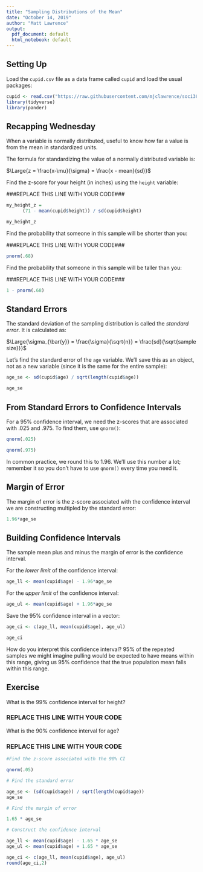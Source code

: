 ```yaml
---
title: "Sampling Distributions of the Mean"
date: "October 14, 2019"
author: "Matt Lawrence"
output:
  pdf_document: default
  html_notebook: default
---
```


## Setting Up

Load the `cupid.csv` file as a data frame called `cupid` and load the usual packages:

```r
cupid <- read.csv("https://raw.githubusercontent.com/mjclawrence/soci385/master/data/cupid.csv")
library(tidyverse)
library(pander)
```


## Recapping Wednesday

When a variable is normally distributed, useful to know how far a value is from the mean in standardized units.

The formula for standardizing the value of a normally distributed variable is: 

$\Large{z = \frac{x-\mu}{\sigma} = \frac{x - mean}{sd}}$


Find the z-score for your height (in inches) using the `height` variable:

###REPLACE THIS LINE WITH YOUR CODE###

```r
my_height_z = 
      (71 - mean(cupid$height)) / sd(cupid$height)

my_height_z
```


Find the probability that someone in this sample will be shorter than you:

###REPLACE THIS LINE WITH YOUR CODE###

```r
pnorm(.68)
```

Find the probability that someone in this sample will be taller than you:

###REPLACE THIS LINE WITH YOUR CODE###

```r
1 - pnorm(.68)
```



## Standard Errors

The standard deviation of the sampling distribution is called the *standard error*. It is calculated as:

$\Large{\sigma_{\bar{y}} = \frac{\sigma}{\sqrt{n}} = \frac{sd}{\sqrt{sample size}}}$


Let's find the standard error of the `age` variable. We'll save this as an object, not as a new variable (since it is the same for the entire sample):

```r
age_se <- sd(cupid$age) / sqrt(length(cupid$age))

age_se
```


## From Standard Errors to Confidence Intervals

For a 95% confidence interval, we need the z-scores that are associated with .025 and .975. To find them, use `qnorm()`:

```r
qnorm(.025)

qnorm(.975)
```

In common practice, we round this to 1.96. We'll use this number a lot; remember it so you don't have to use `qnorm()` every time you need it.


## Margin of Error

The margin of error is the z-score associated with the confidence interval we are constructing multipled by the standard error:

```r
1.96*age_se
```


## Building Confidence Intervals

The sample mean plus and minus the margin of error is the confidence interval.

For the *lower limit* of the confidence interval:

```r
age_ll <- mean(cupid$age) - 1.96*age_se
```

For the *upper limit* of the confidence interval:

```r
age_ul <- mean(cupid$age) + 1.96*age_se
```

Save the 95% confidence interval in a vector:

```r
age_ci <- c(age_ll, mean(cupid$age), age_ul)

age_ci
```

How do you interpret this confidence interval? 95% of the repeated samples we might imagine pulling would be expected to have means within this range, giving us 95% confidence that the true population mean falls within this range.


## Exercise

What is the 99% confidence interval for height?

### REPLACE THIS LINE WITH YOUR CODE


What is the 90% confidence interval for age?

### REPLACE THIS LINE WITH YOUR CODE

```r
#Find the z-score associated with the 90% CI

qnorm(.05)
```


```r
# Find the standard error

age_se <- (sd(cupid$age)) / sqrt(length(cupid$age))
age_se
```

```r
# Find the margin of error

1.65 * age_se
```

```r
# Construct the confidence interval

age_ll <- mean(cupid$age) - 1.65 * age_se
age_ul <- mean(cupid$age) + 1.65 * age_se

age_ci <- c(age_ll, mean(cupid$age), age_ul)
round(age_ci,2)
```